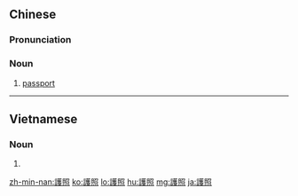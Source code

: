 {{also|护照}}
==Chinese==
{{zh-forms|s=护照}}

===Pronunciation===
{{zh-pron
|m=hùzhào
|ma=y
|c=wu6 ziu3
|mn=hō͘-chiàu
|cat=n
}}

===Noun===
{{zh-noun}}

# [[passport]]
#: {{zh-x|你 申請 新 護照 時，必須 交出 舊 護照。|''You must hand over your old '''passport''' when applying for a new one.''}}

{{zh-cat|Travel|Elementary}}

----

==Vietnamese==
{{vi-hantutab}}

===Noun===
{{vi-hantu}}

# {{han tu form of|hộ chiếu|passport}}

[[zh-min-nan:護照]]
[[ko:護照]]
[[lo:護照]]
[[hu:護照]]
[[mg:護照]]
[[ja:護照]]